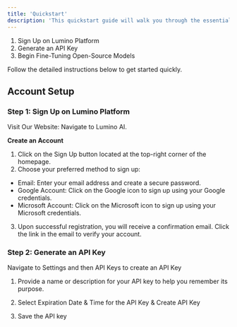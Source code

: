 ```yaml
---
title: 'Quickstart'
description: 'This quickstart guide will walk you through the essential steps to begin using Lumino AI:'
---
```


1. Sign Up on Lumino Platform
2. Generate an API Key
3. Begin Fine-Tuning Open-Source Models

Follow the detailed instructions below to get started quickly.

## Account Setup
### Step 1: Sign Up on Lumino Platform

Visit Our Website: Navigate to Lumino AI.

**Create an Account**

1. Click on the Sign Up button located at the top-right corner of the homepage.
2. Choose your preferred method to sign up:
  - Email: Enter your email address and create a secure password.
  - Google Account: Click on the Google icon to sign up using your Google
  credentials.
  - Microsoft Account: Click on the Microsoft icon to sign up using your Microsoft
  credentials.

3. Upon successful registration, you will receive a confirmation email. Click the link in the
email to verify your account.

### Step 2: Generate an API Key

Navigate to Settings and then API Keys to create an API Key

1. Provide a name or description for your API key to help you remember its purpose.

2. Select Expiration Date &amp; Time for the API Key &amp; Create API Key
3. Save the API key
